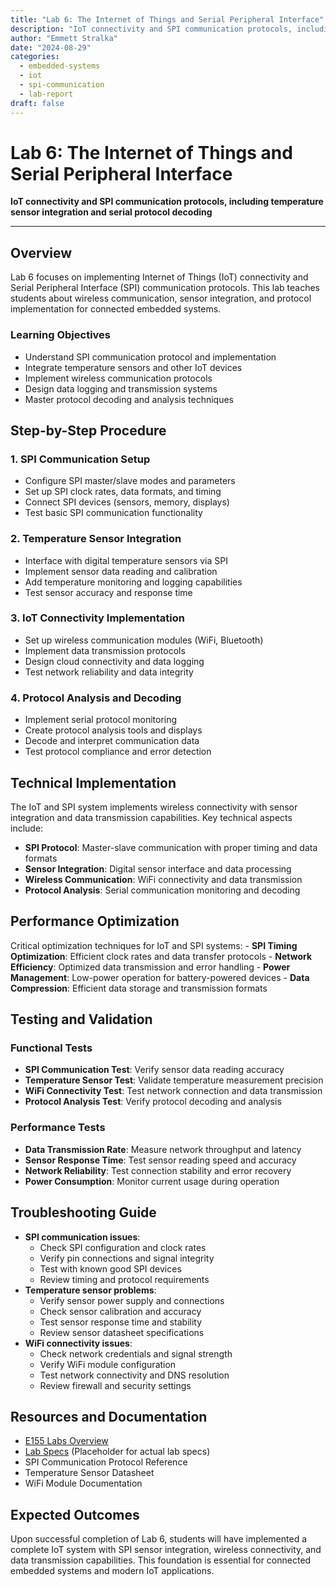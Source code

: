 ```yaml
---
title: "Lab 6: The Internet of Things and Serial Peripheral Interface"
description: "IoT connectivity and SPI communication protocols, including temperature sensor integration and serial protocol decoding"
author: "Emmett Stralka"
date: "2024-08-29"
categories:
  - embedded-systems
  - iot
  - spi-communication
  - lab-report
draft: false
---
```


# Lab 6: The Internet of Things and Serial Peripheral Interface

**IoT connectivity and SPI communication protocols, including temperature sensor integration and serial protocol decoding**

---

## Overview

Lab 6 focuses on implementing Internet of Things (IoT) connectivity and Serial Peripheral Interface (SPI) communication protocols. This lab teaches students about wireless communication, sensor integration, and protocol implementation for connected embedded systems.

### Learning Objectives
- Understand SPI communication protocol and implementation
- Integrate temperature sensors and other IoT devices
- Implement wireless communication protocols
- Design data logging and transmission systems
- Master protocol decoding and analysis techniques

## Step-by-Step Procedure

### 1. SPI Communication Setup
- Configure SPI master/slave modes and parameters
- Set up SPI clock rates, data formats, and timing
- Connect SPI devices (sensors, memory, displays)
- Test basic SPI communication functionality

### 2. Temperature Sensor Integration
- Interface with digital temperature sensors via SPI
- Implement sensor data reading and calibration
- Add temperature monitoring and logging capabilities
- Test sensor accuracy and response time

### 3. IoT Connectivity Implementation
- Set up wireless communication modules (WiFi, Bluetooth)
- Implement data transmission protocols
- Design cloud connectivity and data logging
- Test network reliability and data integrity

### 4. Protocol Analysis and Decoding
- Implement serial protocol monitoring
- Create protocol analysis tools and displays
- Decode and interpret communication data
- Test protocol compliance and error detection

## Technical Implementation

The IoT and SPI system implements wireless connectivity with sensor integration and data transmission capabilities. Key technical aspects include:

- **SPI Protocol**: Master-slave communication with proper timing and data formats
- **Sensor Integration**: Digital sensor interface and data processing
- **Wireless Communication**: WiFi connectivity and data transmission
- **Protocol Analysis**: Serial communication monitoring and decoding

## Performance Optimization

Critical optimization techniques for IoT and SPI systems:
- **SPI Timing Optimization**: Efficient clock rates and data transfer protocols
- **Network Efficiency**: Optimized data transmission and error handling
- **Power Management**: Low-power operation for battery-powered devices
- **Data Compression**: Efficient data storage and transmission formats

## Testing and Validation

### Functional Tests
- **SPI Communication Test**: Verify sensor data reading accuracy
- **Temperature Sensor Test**: Validate temperature measurement precision
- **WiFi Connectivity Test**: Test network connection and data transmission
- **Protocol Analysis Test**: Verify protocol decoding and analysis

### Performance Tests
- **Data Transmission Rate**: Measure network throughput and latency
- **Sensor Response Time**: Test sensor reading speed and accuracy
- **Network Reliability**: Test connection stability and error recovery
- **Power Consumption**: Monitor current usage during operation

## Troubleshooting Guide

- **SPI communication issues**:
    - Check SPI configuration and clock rates
    - Verify pin connections and signal integrity
    - Test with known good SPI devices
    - Review timing and protocol requirements
- **Temperature sensor problems**:
    - Verify sensor power supply and connections
    - Check sensor calibration and accuracy
    - Test sensor response time and stability
    - Review sensor datasheet specifications
- **WiFi connectivity issues**:
    - Check network credentials and signal strength
    - Verify WiFi module configuration
    - Test network connectivity and DNS resolution
    - Review firewall and security settings

## Resources and Documentation

- [E155 Labs Overview](https://hmc-e155.github.io/lab/)
- [Lab Specs](https://hmc-e155.github.io/lab/lab-specs.html) (Placeholder for actual lab specs)
- SPI Communication Protocol Reference
- Temperature Sensor Datasheet
- WiFi Module Documentation

## Expected Outcomes

Upon successful completion of Lab 6, students will have implemented a complete IoT system with SPI sensor integration, wireless connectivity, and data transmission capabilities. This foundation is essential for connected embedded systems and modern IoT applications.